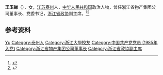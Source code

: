 '''王玉娣'''（{{bd|1946年|11月|}}），女，[[江苏|江苏]][[泰州|泰州]]人，[[中华人民共和国|中华人民共和国]]政治人物，曾任浙江省物产集团公司董事长、党委书记，[[浙江省政协|浙江省政协]]副主席。<ref>{{Cite book|title=中华人民共和国职官志|author=何虎生, 李耀东, 向常福主编|publisher=中国社会出版社|year=2003|isbn=9787800883934|location=北京|pages=}}</ref><ref>{{Cite web|title=浙江省政协主席、副主席简历|url=http://zjnews.zjol.com.cn/05zjnews/system/2003/01/22/001588015.shtml|accessdate=2020-09-07|work=浙江在线}}</ref>

== 参考资料 ==
{{reflist}}

{{中国人物小作品}}

{{Authority control}}
{{DEFAULTSORT:Wang王}}
[[Category:王姓|Yu]]
[[Category:泰州人|Category:泰州人]]
[[Category:浙江大學校友|Category:浙江大學校友]]
[[Category:中国共产党党员_(1985年入党)|Category:中国共产党党员 (1985年入党)]]
[[Category:浙江省物产集团公司董事长|Category:浙江省物产集团公司董事长]]
[[Category:浙江省政協副主席|Category:浙江省政協副主席]]